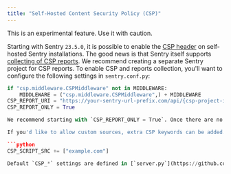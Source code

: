 ```yaml
---
title: "Self-Hosted Content Security Policy (CSP)"
---
```


<Alert level="warning">
  This is an experimental feature. Use it with caution.
</Alert>

Starting with Sentry `23.5.0`, it is possible to enable the [CSP header](https://developer.mozilla.org/en-US/docs/Web/HTTP/CSP) on self-hosted Sentry installations. The good news is that Sentry itself supports [collecting of CSP reports](https://docs.sentry.io/product/security-policy-reporting/). We recommend creating a separate Sentry project for CSP reports. To enable CSP and reports collection, you'll want to configure the following settings in `sentry.conf.py`:

```python
if "csp.middleware.CSPMiddleware" not in MIDDLEWARE:
    MIDDLEWARE = ("csp.middleware.CSPMiddleware",) + MIDDLEWARE
CSP_REPORT_URI = "https://your-sentry-url-prefix.com/api/{csp-project-id}/security/?sentry_key={sentry-key}"
CSP_REPORT_ONLY = True

We recommend starting with `CSP_REPORT_ONLY = True`. Once there are no violations under normal use, you can switch it to `CSP_REPORT_ONLY = False`. This will enforce CSP and all unwanted scripts/resources will be blocked.

If you'd like to allow custom sources, extra CSP keywords can be added. We support the [django-csp](https://django-csp.readthedocs.io/en/latest/configuration.html) syntax. For example:

```python
CSP_SCRIPT_SRC += ["example.com"]

Default `CSP_*` settings are defined in [`server.py`](https://github.com/getsentry/sentry/blob/master/src/sentry/conf/server.py).
